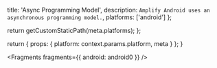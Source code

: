 
  title: 'Async Programming Model',
  description: `Amplify Android uses an asynchronous programming model.`,
  platforms: ['android']
};

  return getCustomStaticPath(meta.platforms);
};

  return {
    props: {
      platform: context.params.platform,
      meta
    }
  };
}


<Fragments fragments={{ android: android0 }} />
